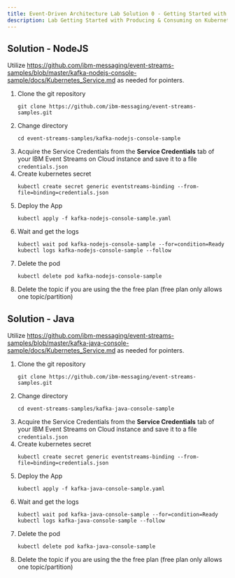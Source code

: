 ```yaml
---
title: Event-Driven Architecture Lab Solution 0 - Getting Started with Producing & Consuming on Kubernetes
description: Lab Getting Started with Producing & Consuming on Kubernetes
---
```


## Solution - NodeJS

Utilize https://github.com/ibm-messaging/event-streams-samples/blob/master/kafka-nodejs-console-sample/docs/Kubernetes_Service.md as needed for pointers.

1. Clone the git repository
    ```
    git clone https://github.com/ibm-messaging/event-streams-samples.git
    ```
1. Change directory
    ```
    cd event-streams-samples/kafka-nodejs-console-sample
    ```
1. Acquire the Service Credentials from the **Service Credentials** tab of your IBM Event Streams on Cloud instance and save it to a file `credentials.json`
1. Create kubernetes secret 
    ```
    kubectl create secret generic eventstreams-binding --from-file=binding=credentials.json
    ```
1. Deploy the App
    ```
    kubectl apply -f kafka-nodejs-console-sample.yaml
    ```
1. Wait and get the logs
    ```
    kubectl wait pod kafka-nodejs-console-sample --for=condition=Ready
    kubectl logs kafka-nodejs-console-sample --follow
    ```
1. Delete the pod
    ```
    kubectl delete pod kafka-nodejs-console-sample
    ```
1. Delete the topic if you are using the the free plan (free plan only allows one topic/partition)


## Solution - Java

Utilize https://github.com/ibm-messaging/event-streams-samples/blob/master/kafka-java-console-sample/docs/Kubernetes_Service.md as needed for pointers.

1. Clone the git repository
    ```
    git clone https://github.com/ibm-messaging/event-streams-samples.git
    ```
1. Change directory
    ```
    cd event-streams-samples/kafka-java-console-sample
    ```
1. Acquire the Service Credentials from the **Service Credentials** tab of your IBM Event Streams on Cloud instance and save it to a file `credentials.json`
1. Create kubernetes secret 
    ```
    kubectl create secret generic eventstreams-binding --from-file=binding=credentials.json
    ```
1. Deploy the App
    ```
    kubectl apply -f kafka-java-console-sample.yaml
    ```
1. Wait and get the logs
    ```
    kubectl wait pod kafka-java-console-sample --for=condition=Ready
    kubectl logs kafka-java-console-sample --follow
    ```
1. Delete the pod
    ```
    kubectl delete pod kafka-java-console-sample
    ```
1. Delete the topic if you are using the the free plan (free plan only allows one topic/partition)

